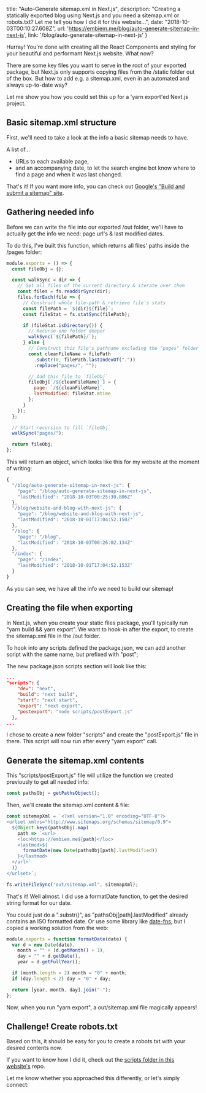 

  title: "Auto-Generate sitemap.xml in Next.js",
  description: "Creating a statically exported blog using Next.js and you need a sitemap.xml or robots.txt? Let me tell you how I did it for this website...",
  date: "2018-10-03T00:10:27.608Z",
  url: 'https://embiem.me/blog/auto-generate-sitemap-in-next-js',
  link: '/blog/auto-generate-sitemap-in-next-js'
}



Hurray! You're done with creating all the React Components and styling for your beautiful and performant Next.js website. What now?

There are some key files you want to serve in the root of your exported package, but Next.js only supports copying files from the /static folder out of the box. But how to add e.g. a sitemap.xml, even in an automated and always up-to-date way?

Let me show you how you could set this up for a 'yarn export'ed Next.js project.

## Basic sitemap.xml structure

First, we'll need to take a look at the info a basic sitemap needs to have.

A list of...
* URLs to each available page,
* and an accompanying date,
to let the search engine bot know where to find a page and when it was last changed.

That's it! If you want more info, you can check out [Google's "Build and submit a sitemap" site](https://support.google.com/webmasters/answer/183668?visit_id=636740126864405871-4102161738&rd=1).

## Gathering needed info

Before we can write the file into our exported /out folder, we'll have to actually get the info we need: page url's & last modified dates.

To do this, I've built this function, which returns all files' paths inside the /pages folder:

```js
module.exports = () => {
  const fileObj = {};

  const walkSync = dir => {
    // Get all files of the current directory & iterate over them
    const files = fs.readdirSync(dir);
    files.forEach(file => {
      // Construct whole file-path & retrieve file's stats
      const filePath = `${dir}${file}`;
      const fileStat = fs.statSync(filePath);

      if (fileStat.isDirectory()) {
        // Recurse one folder deeper
        walkSync(`${filePath}/`);
      } else {
        // Construct this file's pathname excluding the "pages" folder & its extension
        const cleanFileName = filePath
          .substr(0, filePath.lastIndexOf("."))
          .replace("pages/", "");

        // Add this file to `fileObj`
        fileObj[`/${cleanFileName}`] = {
          page: `/${cleanFileName}`,
          lastModified: fileStat.mtime
        };
      }
    });
  };

  // Start recursion to fill `fileObj`
  walkSync("pages/");

  return fileObj;
};
```

This will return an object, which looks like this for my website at the moment of writing:

```js
{
  "/blog/auto-generate-sitemap-in-next-js": {
    "page": "/blog/auto-generate-sitemap-in-next-js",
    "lastModified": "2018-10-03T00:25:30.806Z"
  },
  "/blog/website-and-blog-with-next-js": {
    "page": "/blog/website-and-blog-with-next-js",
    "lastModified": "2018-10-01T17:04:52.150Z"
  },
  "/blog": {
    "page": "/blog",
    "lastModified": "2018-10-03T00:26:02.134Z"
  },
  "/index": {
    "page": "/index",
    "lastModified": "2018-10-01T17:04:52.153Z"
  }
}
```

As you can see, we have all the info we need to build our sitemap!

## Creating the file when exporting

In Next.js, when you create your static files package, you'll typically run "yarn build && yarn export". We want to hook-in after the export, to create the sitemap.xml file in the /out folder.

To hook into any scripts defined the package.json, we can add another script with the same name, but prefixed with "post";

The new package.json scripts section will look like this:

```json
...
"scripts": {
    "dev": "next",
    "build": "next build",
    "start": "next start",
    "export": "next export",
    "postexport": "node scripts/postExport.js"
  },
...
```

I chose to create a new folder "scripts" and create the "postExport.js" file in there. This script will now run after every "yarn export" call.

## Generate the sitemap.xml contents

This "scripts/postExport.js" file will utilize the function we created previously to get all needed info:

```javascript
const pathsObj = getPathsObject();
```

Then, we'll create the sitemap.xml content & file:

```javascript
const sitemapXml = `<?xml version="1.0" encoding="UTF-8"?>
<urlset xmlns="http://www.sitemaps.org/schemas/sitemap/0.9"> 
  ${Object.keys(pathsObj).map(
    path => `<url>
    <loc>https://embiem.me${path}</loc>
    <lastmod>${
      formatDate(new Date(pathsObj[path].lastModified))
    }</lastmod>
  </url>`
  )}
</urlset>`;

fs.writeFileSync("out/sitemap.xml", sitemapXml);
```

That's it! Well almost. I did use a formatDate function, to get the desired string format for our date.

You could just do a ".substr()", as "pathsObj[path].lastModified" already contains an ISO formatted date. Or use some library like [date-fns](https://date-fns.org/), but I copied a working solution from the web:

```javascript
module.exports = function formatDate(date) {
  var d = new Date(date),
    month = "" + (d.getMonth() + 1),
    day = "" + d.getDate(),
    year = d.getFullYear();

  if (month.length < 2) month = "0" + month;
  if (day.length < 2) day = "0" + day;

  return [year, month, day].join("-");
};
```

Now, when you run "yarn export", a out/sitemap.xml file magically appears!

## Challenge! Create robots.txt

Based on this, it should be easy for you to create a robots.txt with your desired contents now.

If you want to know how I did it, check out the [scripts folder in this website's](https://gitlab.com/embiem/embiem-website/tree/master/scripts) repo.

Let me know whether you approached this differently, or let's simply connect:

<PostSection>
  <IconLink
    href="https://www.linkedin.com/in/mbeierling/"
    iconSrc="/static/iconmonstr-linkedin-3.svg"
    text="Linkedin"
  />
  <IconLink
    href="https://twitter.com/em_bi_em"
    iconSrc="/static/Twitter_Logo_Blue.svg"
    text="Twitter"
  />
  <IconLink
    href="https://keybase.io/mbeierling"
    iconSrc="/static/keybase-icon.svg"
    text="Keybase"
  />
</PostSection>
